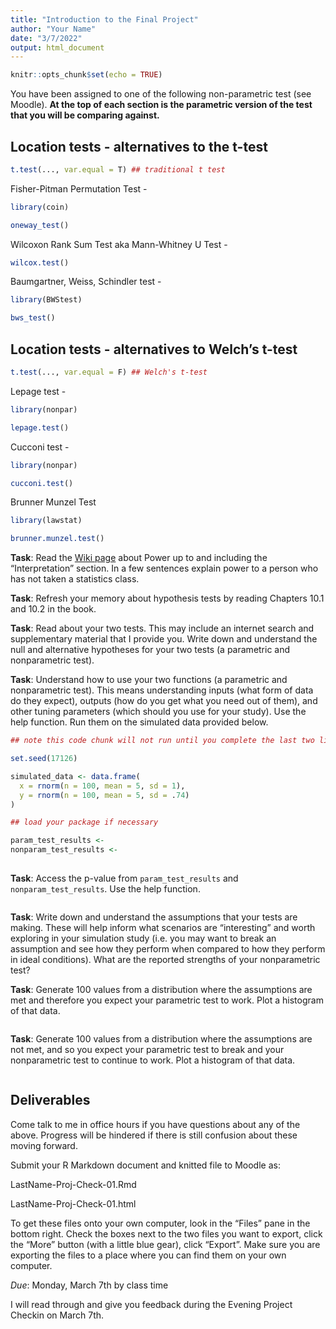 ```yaml
---
title: "Introduction to the Final Project"
author: "Your Name"
date: "3/7/2022"
output: html_document
---
```


```r
knitr::opts_chunk$set(echo = TRUE)
```

You have been assigned to one of the following non-parametric test (see Moodle). **At the top of each section is the parametric version of the test that you will be comparing against.**

## Location tests - alternatives to the t-test

```r
t.test(..., var.equal = T) ## traditional t test
```

Fisher-Pitman Permutation Test - 

```r
library(coin)

oneway_test()
```

Wilcoxon Rank Sum Test aka Mann-Whitney U Test - 

```r
wilcox.test()
```

Baumgartner, Weiss, Schindler test - 

```r
library(BWStest)

bws_test()
```

## Location tests - alternatives to Welch's t-test

```r
t.test(..., var.equal = F) ## Welch's t-test
```

Lepage test - 

```r
library(nonpar)

lepage.test()
```

Cucconi test - 

```r
library(nonpar)

cucconi.test()
```

Brunner Munzel Test

```r
library(lawstat)

brunner.munzel.test()
```


**Task**: Read the [Wiki page](https://en.wikipedia.org/wiki/Power_of_a_test) about Power up to and including the "Interpretation" section. In a few sentences explain power to a person who has not taken a statistics class.

**Task**: Refresh your memory about hypothesis tests by reading Chapters 10.1 and 10.2 in the book. 


**Task**: Read about your two tests. This may include an internet search and supplementary material that I provide you. Write down and understand the null and alternative hypotheses for your two tests (a parametric and nonparametric test). 

**Task**: Understand how to use your two functions (a parametric and nonparametric test). This means understanding inputs (what form of data do they expect), outputs (how do you get what you need out of them), and other tuning parameters (which should you use for your study). Use the help function. Run them on the simulated data provided below.

```r
## note this code chunk will not run until you complete the last two lines

set.seed(17126)

simulated_data <- data.frame(
  x = rnorm(n = 100, mean = 5, sd = 1),
  y = rnorm(n = 100, mean = 5, sd = .74)
)

## load your package if necessary

param_test_results <- 
nonparam_test_results <- 
  

```

**Task**: Access the p-value from `param_test_results` and `nonparam_test_results`. Use the help function.

```r


```

**Task**: Write down and understand the assumptions that your tests are making. These will help inform what scenarios are "interesting" and worth exploring in your simulation study (i.e. you may want to break an assumption and see how they perform when compared to how they perform in ideal conditions). What are the reported strengths of your nonparametric test?

**Task**: Generate 100 values from a distribution where the assumptions are met and therefore you expect your parametric test to work. Plot a histogram of that data.

```r


```

**Task**: Generate 100 values from a distribution where the assumptions are not met, and so you expect your parametric test to break and your nonparametric test to continue to work. Plot a histogram of that data.

```r


```

## Deliverables

Come talk to me in office hours if you have questions about any of the above. Progress will be hindered if there is still confusion about these moving forward. 

Submit your R Markdown document and knitted file to Moodle as:

LastName-Proj-Check-01.Rmd 

LastName-Proj-Check-01.html

To get these files onto your own computer, look in the "Files" pane in the bottom right. Check the boxes next to the two files you want to export, click the "More" button (with a little blue gear), click "Export". Make sure you are exporting the files to a place where you can find them on your own computer. 

*Due*: Monday, March 7th by class time

I will read through and give you feedback during the Evening Project Checkin on March 7th. 
